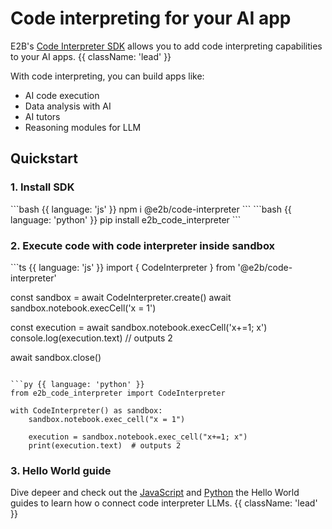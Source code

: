 
<HeroPattern />

# Code interpreting for your AI app
E2B's [Code Interpreter SDK](https://github.com/e2b-dev/code-interpreter) allows you to add code interpreting capabilities to your AI apps. {{ className: 'lead' }}

With code interpreting, you can build apps like:
- AI code execution
- Data analysis with AI
- AI tutors
- Reasoning modules for LLM

## Quickstart

### 1. Install SDK
<CodeGroup isRunnable={false}>
```bash {{ language: 'js' }}
npm i @e2b/code-interpreter
```
```bash {{ language: 'python' }}
pip install e2b_code_interpreter
```
</CodeGroup>

### 2. Execute code with code interpreter inside sandbox
<CodeGroup isRunnable={false}>
```ts {{ language: 'js' }}
import { CodeInterpreter } from '@e2b/code-interpreter'

const sandbox = await CodeInterpreter.create()
await sandbox.notebook.execCell('x = 1')

const execution = await sandbox.notebook.execCell('x+=1; x')
console.log(execution.text)  // outputs 2

await sandbox.close()
```

```py {{ language: 'python' }}
from e2b_code_interpreter import CodeInterpreter

with CodeInterpreter() as sandbox:
    sandbox.notebook.exec_cell("x = 1")

    execution = sandbox.notebook.exec_cell("x+=1; x")
    print(execution.text)  # outputs 2
```
</CodeGroup>

### 3. Hello World guide
Dive depeer and check out the [JavaScript](/hello-world/js) and [Python](/hello-world/py) the Hello World guides to learn how o connect code interpreter LLMs. {{ className: 'lead' }}
